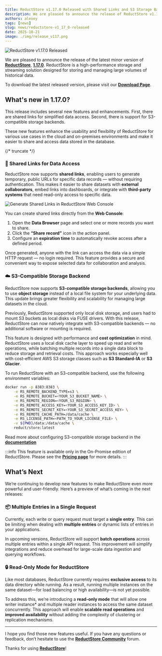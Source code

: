 ```yaml
---
title: ReductStore v1.17.0 Released with Shared Links and S3 Storage Backend Support
description: We are pleased to announce the release of ReductStore v1.17.0, which introduces shared links for data access and support for S3-compatible storage backends.
authors: alexey
tags: [news]
slug: news/reductstore-v1_17_0-released
date: 2025-10-21
image: ./img/release_v117.png
---
```


![ReductStore v1.17.0 Released](./img/release_v117.png)

We are pleased to announce the release of the latest minor version of [**ReductStore**](/), [**1.17.0**](https://github.com/reductstore/reductstore/releases/tag/v1.17.0). ReductStore is a high-performance storage and streaming solution designed for storing and managing large volumes of historical data.

To download the latest released version, please visit our [**Download Page**](/download).

## What's new in 1.17.0?

This release includes several new features and enhancements. First, there are shared links for simplified data access. Second, there is support for S3-compatible storage backends.

These new features enhance the usability and flexibility of ReductStore for various use cases in the cloud and on-premises environments and make it easier to share and access data stored in the database.

{/* truncate */}

### 🔗 Shared Links for Data Access

ReductStore now supports **shared links**, enabling users to generate temporary, public URLs for specific data records — without requiring authentication.
This makes it easier to share datasets with **external collaborators**, embed links into dashboards, or integrate with **third-party systems** that need read-only access to specific data.

![Generate Shared Links in ReductStore Web Console](./img/shared-link.webp)

You can create shared links directly from the **Web Console**:

1. Open the **Data Browser** page and select one or more records you want to share.
2. Click the **“Share record”** icon in the action panel.
3. Configure an **expiration time** to automatically revoke access after a defined period.

Once generated, anyone with the link can access the data via a simple HTTP request — no login required.
This feature provides a secure and convenient way to expose selected data for collaboration and analysis.


### ☁️ S3-Compatible Storage Backend

ReductStore now supports **S3-compatible storage backends**, allowing you to use **object storage** instead of a local file system for your underlying data.
This update brings greater flexibility and scalability for managing large datasets in the cloud.

Previously, ReductStore supported only local disk storage, and users had to mount S3 buckets as local disks via FUSE drivers.
With this release, ReductStore can now natively integrate with S3-compatible backends — no additional software or mounting is required.

This feature is designed with performance and **cost optimization** in mind.
ReductStore uses a local disk cache layer to speed up read and write operations, while batching multiple records into a single data block to reduce storage and retrieval costs.
This approach works especially well with cost-efficient AWS S3 storage classes such as **S3 Standard-IA** or **S3 Glacier**.

To run ReductStore with an S3-compatible backend, use the following environment variables:

```bash
docker run -p 8383:8383 \
    -e RS_REMOTE_BACKEND_TYPE=s3 \
    -e RS_REMOTE_BUCKET=<YOUR_S3_BUCKET_NAME> \
    -e RS_REMOTE_REGION=<YOUR_S3_REGION> \
    -e RS_REMOTE_ACCESS_KEY=<YOUR_S3_ACCESS_KEY_ID> \
    -e RS_REMOTE_SECRET_KEY=<YOUR_S3_SECRET_ACCESS_KEY> \
    -e RS_REMOTE_CACHE_PATH=/data/cache \
    -e RS_LICENSE_PATH=<PATH_TO_YOUR_LICENSE_FILE> \
    -v ${PWD}/data:/data/cache \
    reduct/store:latest
```

Read more about configuring S3-compatible storage backend in the [**documentation**](/docs/configuration#remote-backend-settings)

:::info
This feature is available only in the On-Promise edition of ReductStore. Please see the **[Pricing page](/pricing)** for more details.
:::

## What’s Next

We’re continuing to develop new features to make ReductStore even more powerful and user-friendly.
Here’s a preview of what’s coming in the next releases:

### 📦 Multiple Entries in a Single Request

Currently, each write or query request must target a **single entry**.
This can be limiting when dealing with **multiple entries** or dynamic lists of entries in your applications.

In upcoming versions, ReductStore will support **batch operations** across multiple entries within a single API request.
This improvement will simplify integrations and reduce overhead for large-scale data ingestion and querying workflows.

### 🔒 Read-Only Mode for ReductStore

Like most databases, ReductStore currently requires **exclusive access** to its data directory while running.
As a result, running multiple instances on the same dataset—for load balancing or high availability—is not yet possible.

To address this, we’re introducing a **read-only mode** that will allow one writer instance* and multiple reader instances to access the same dataset concurrently.
This approach will enable **scalable read operations** and **improved availability** without adding the complexity of clustering or replication mechanisms.

---

I hope you find those new features useful. If you have any questions or feedback, don’t hesitate to use the [**ReductStore Community**](https://community.reduct.store/signup) forum.

Thanks for using [**ReductStore**](/)!
